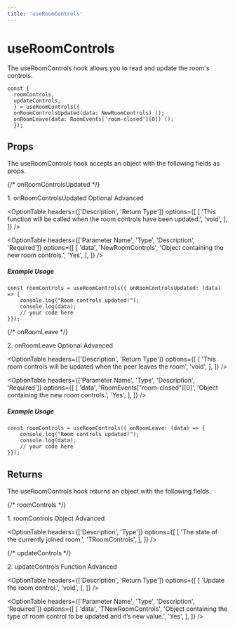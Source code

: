 ```yaml
---
title: 'useRoomControls'
---
```



# useRoomControls

The useRoomControls hook allows you to read and update the room's controls.

```tsx
const {
  roomControls,
  updateControls,
  } = useRoomControls({
  onRoomControlsUpdated(data: NewRoomControls) ();
  onRoomLeave(data: RoomEvents['room-closed'][0]) ();
  });
```


## Props
The useRoomControls hook accepts an object with the following fields as props.

{/* onRoomControlsUpdated */}
<div className="flex mt-5">
    <span className="font-mono font-semibold">1. onRoomControlsUpdated</span>
    <span className="ml-2">
        <Pill>Optional</Pill>
    </span>
    <span className="ml-2">
        <Pill>Advanced</Pill>
    </span>
</div>

<OptionTable
  headers={['Description', 'Return Type']}
  options={[
    [
      'This function will be called when the room controls have been updated.',
      'void',
    ],
  ]}
/>

<OptionTable
  headers={['Parameter Name', 'Type', 'Description', 'Required']}
  options={[
    [
      'data',
      'NewRoomControls',
      'Object containing the new room controls.',
      'Yes',
    ],
  ]}
/>

##### Example Usage

```tsx
const roomControls = useRoomControls({ onRoomControlsUpdated: (data) => {
	console.log("Room controls updated!");
	console.log(data);
    // your code here
}});
```

{/* onRoomLeave */}
<div className="flex mt-5">
    <span className="font-mono font-semibold">2. onRoomLeave</span>
    <span className="ml-2">
        <Pill>Optional</Pill>
    </span>
    <span className="ml-2">
        <Pill>Advanced</Pill>
    </span>
</div>

<OptionTable
  headers={['Description', 'Return Type']}
  options={[
    [
      'This room controls will be updated when the peer leaves the room',
      'void',
    ],
  ]}
/>

<OptionTable
  headers={['Parameter Name', 'Type', 'Description', 'Required']}
  options={[
    [
      'data',
      'RoomEvents["room-closed"][0]',
      'Object containing the new room controls.',
      'Yes',
    ],
  ]}
/>

##### Example Usage

```tsx
const roomControls = useRoomControls({ onRoomLeave: (data) => {
	console.log("Room controls updated!");
	console.log(data);
    // your code here
}});
```

## Returns
The useRoomControls hook returns an object with the following fields.

{/* roomControls */}
<div className="flex mt-5">
    <span className="font-mono font-semibold">1. roomControls</span>
    <span className="ml-2">
        <Pill>Object</Pill>
    </span>
    <span className="ml-2">
        <Pill>Advanced</Pill>
    </span>
</div>

<OptionTable
  headers={['Description', 'Type']}
  options={[
    [
      'The state of the currently joined room.',
      'TRoomControls',
    ],
  ]}
/>

{/* updateControls */}
<div className="flex mt-5">
    <span className="font-mono font-semibold">2. updateControls</span>
    <span className="ml-2">
        <Pill>Function</Pill>
    </span>
    <span className="ml-2">
        <Pill>Advanced</Pill>
    </span>
</div>

<OptionTable
  headers={['Description', 'Return Type']}
  options={[
    [
      'Update the room control.',
      'void',
    ],
  ]}
/>

<OptionTable
  headers={['Parameter Name', 'Type', 'Description', 'Required']}
  options={[
    [
      'data',
      'TNewRoomControls',
      'Object containing the type of room control to be updated and it’s new value.',
      'Yes',
    ],
  ]}
/>
